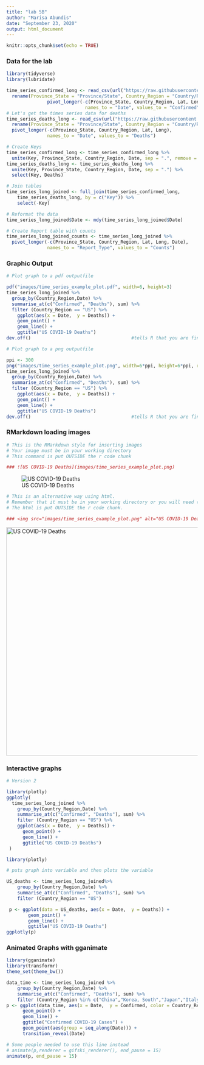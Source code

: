 ```yaml
---
title: "lab 5B"
author: "Marisa Abundis"
date: "September 23, 2020"
output: html_document
---
```


```r
knitr::opts_chunk$set(echo = TRUE)
```

### Data for the lab
```r
library(tidyverse)
library(lubridate)

```
```r
time_series_confirmed_long <- read_csv(url("https://raw.githubusercontent.com/CSSEGISandData/COVID-19/master/csse_covid_19_data/csse_covid_19_time_series/time_series_covid19_confirmed_global.csv")) %>%
  rename(Province_State = "Province/State", Country_Region = "Country/Region")  %>% 
               pivot_longer(-c(Province_State, Country_Region, Lat, Long),
                             names_to = "Date", values_to = "Confirmed") 
# Let's get the times series data for deaths
time_series_deaths_long <- read_csv(url("https://raw.githubusercontent.com/CSSEGISandData/COVID-19/master/csse_covid_19_data/csse_covid_19_time_series/time_series_covid19_deaths_global.csv")) %>%
  rename(Province_State = "Province/State", Country_Region = "Country/Region")  %>% 
  pivot_longer(-c(Province_State, Country_Region, Lat, Long),
               names_to = "Date", values_to = "Deaths")

# Create Keys 
time_series_confirmed_long <- time_series_confirmed_long %>% 
  unite(Key, Province_State, Country_Region, Date, sep = ".", remove = FALSE)
time_series_deaths_long <- time_series_deaths_long %>% 
  unite(Key, Province_State, Country_Region, Date, sep = ".") %>% 
  select(Key, Deaths)

# Join tables
time_series_long_joined <- full_join(time_series_confirmed_long,
    time_series_deaths_long, by = c("Key")) %>% 
    select(-Key)

# Reformat the data
time_series_long_joined$Date <- mdy(time_series_long_joined$Date)

# Create Report table with counts
time_series_long_joined_counts <- time_series_long_joined %>% 
  pivot_longer(-c(Province_State, Country_Region, Lat, Long, Date),
               names_to = "Report_Type", values_to = "Counts")
```

### Graphic Output
```r
# Plot graph to a pdf outputfile

pdf("images/time_series_example_plot.pdf", width=6, height=3)
time_series_long_joined %>% 
  group_by(Country_Region,Date) %>% 
  summarise_at(c("Confirmed", "Deaths"), sum) %>% 
  filter (Country_Region == "US") %>% 
    ggplot(aes(x = Date,  y = Deaths)) + 
    geom_point() +
    geom_line() +
    ggtitle("US COVID-19 Deaths")
dev.off()                                     #tells R that you are finished plotting, otherwise graph won't show

```

```r
# Plot graph to a png outputfile

ppi <- 300
png("images/time_series_example_plot.png", width=6*ppi, height=6*ppi, res=ppi)
time_series_long_joined %>% 
  group_by(Country_Region,Date) %>% 
  summarise_at(c("Confirmed", "Deaths"), sum) %>% 
  filter (Country_Region == "US") %>% 
    ggplot(aes(x = Date,  y = Deaths)) + 
    geom_point() +
    geom_line() +
    ggtitle("US COVID-19 Deaths")
dev.off()                                     #tells R that you are finished plotting, otherwise graph won't show
``` 
### RMarkdown loading images
```r
# This is the RMarkdown style for inserting images
# Your image must be in your working directory
# This command is put OUTSIDE the r code chunk

### ![US COVID-19 Deaths](images/time_series_example_plot.png) 
```
![US COVID-19 Deaths](images/time_series_example_plot.png) 

```r
# This is an alternative way using html. 
# Remember that it must be in your working directory or you will need to specify the full path.
# The html is put OUTSIDE the r code chunk.

### <img src="images/time_series_example_plot.png" alt="US COVID-19 Deaths" style="width: 600px;"/>
```
<img src="images/time_series_example_plot.png" alt="US COVID-19 Deaths" style="width: 600px;"/>


### Interactive graphs


```r
# Version 2

library(plotly)
ggplotly(
  time_series_long_joined %>% 
    group_by(Country_Region,Date) %>% 
    summarise_at(c("Confirmed", "Deaths"), sum) %>% 
    filter (Country_Region == "US") %>% 
    ggplot(aes(x = Date,  y = Deaths)) + 
      geom_point() +
      geom_line() +
      ggtitle("US COVID-19 Deaths")
 )
```

```r
library(plotly)
```

```r
# puts graph into variable and then plots the variable

US_deaths <- time_series_long_joined%>% 
    group_by(Country_Region,Date) %>% 
    summarise_at(c("Confirmed", "Deaths"), sum) %>% 
    filter (Country_Region == "US")

 p <- ggplot(data = US_deaths, aes(x = Date,  y = Deaths)) + 
        geom_point() +
        geom_line() +
        ggtitle("US COVID-19 Deaths")
ggplotly(p)

```

### Animated Graphs with gganimate
```r
library(gganimate)
library(transformr)
theme_set(theme_bw())
```

```r
data_time <- time_series_long_joined %>% 
    group_by(Country_Region,Date) %>% 
    summarise_at(c("Confirmed", "Deaths"), sum) %>% 
    filter (Country_Region %in% c("China","Korea, South","Japan","Italy","US")) 
p <- ggplot(data_time, aes(x = Date,  y = Confirmed, color = Country_Region)) + 
      geom_point() +
      geom_line() +
      ggtitle("Confirmed COVID-19 Cases") +
      geom_point(aes(group = seq_along(Date))) +
      transition_reveal(Date) 

# Some people needed to use this line instead
# animate(p,renderer = gifski_renderer(), end_pause = 15)
animate(p, end_pause = 15)
```

